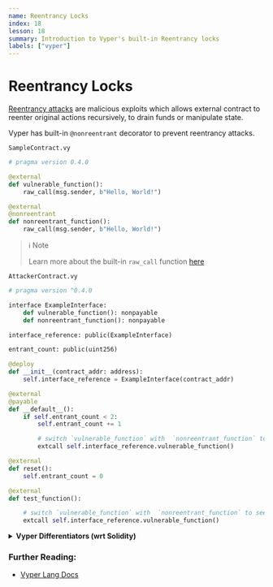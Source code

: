 ```yaml
---
name: Reentrancy Locks
index: 18
lesson: 18
summary: Introduction to Vyper's built-in Reentrancy locks
labels: ["vyper"]
---
```


# Reentrancy Locks

[Reentrancy attacks](https://owasp.org/www-project-smart-contract-top-10/2023/en/src/SC01-reentrancy-attacks.html#:~:text=A%20reentrancy%20attack%20exploits%20the,withdrawals%2C%20using%20the%20same%20state.) are malicious exploits which allows external contract to reenter original actions recursively, to drain funds or manipulate state.

Vyper has built-in `@nonreentrant` decorator to prevent reentrancy attacks.

`SampleContract.vy`

```python
# pragma version 0.4.0

@external
def vulnerable_function():
    raw_call(msg.sender, b"Hello, World!")

@external
@nonreentrant
def nonreentrant_function():
    raw_call(msg.sender, b"Hello, World!")
```

> ℹ️ Note
>
> Learn more about the built-in `raw_call` function [here](https://docs.vyperlang.org/en/latest/built-in-functions.html#raw_call)

`AttackerContract.vy`

```python
# pragma version ^0.4.0

interface ExampleInterface:
    def vulnerable_function(): nonpayable
    def nonreentrant_function(): nonpayable

interface_reference: public(ExampleInterface)

entrant_count: public(uint256)

@deploy
def __init__(contract_addr: address):
    self.interface_reference = ExampleInterface(contract_addr)

@external
@payable
def __default__():
    if self.entrant_count < 2:
        self.entrant_count += 1

        # switch `vulnerable_function` with  `nonreentrant_function` to see the difference
        extcall self.interface_reference.vulnerable_function()

@external
def reset():
    self.entrant_count = 0

@external
def test_function():

    # switch `vulnerable_function` with  `nonreentrant_function` to see the difference
    extcall self.interface_reference.vulnerable_function()
```

<details>
  <summary>
    <strong>Vyper Differentiators (wrt Solidity)</strong>
  </summary>
  <ul>
    <li>
      Vyper has built-in Reentrancy lock (`@nonreentrant`) to prevent reentrancy
      attacks.
    </li>
  </ul>
</details>

### Further Reading:

- [Vyper Lang Docs](https://docs.vyperlang.org/en/stable/control-structures.html#Reentrancy-locks)
